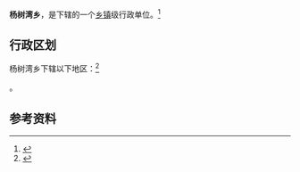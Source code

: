 {{中国乡级行政区|21/13/21/213/000}}

'''杨树湾乡'''，是{{PRC admin/fullname|21/13/21/213/000|3}}下辖的一个[[乡镇|乡镇]]级行政单位。<ref>{{PRC admin/ref sgc|{{PRC admin/parent|21/13/21/213/000}}}}</ref>

== 行政区划 ==

杨树湾乡下辖以下地区：<ref>{{PRC admin/ref sgc|21/13/21/213/000}}</ref>

{{PRC admin/children|21/13/21/213/000}}。

== 参考资料 ==

{{reflist}}

{{行政区划小作品}}
{{PRC admin/navcat|21/13/21/213/000}}